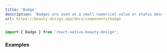 ```yaml
---
title: 'Badge'
description: 'Badges are used as a small numerical value or status descriptor for UI elements.'
url: https://beauty-design.app/docs/components/badge
---
```


```jsx
import { Badge } from 'react-native-beauty-design';
```
### Examples

<Playground
  id="default"
  title="Default"
  description="Badge with default styles, used in standalone when content prop is empty."
  code={badgeContent.defaultCode}
/>

<Spacer y={2} />

<Playground
  id="sizes"
  title="Sizes"
  description="Badge with different sizes."
  code={badgeContent.sizes}
/>

<Spacer y={2} />

<Playground
  id="dot-variant"
  title="Dot variant"
  description="Badge with dot Variant."
  code={badgeContent.dotVariants}
/>

<Spacer y={2} />

<Playground
  id="bordered"
  title="Bordered"
  description="Bordered badge."
  code={badgeContent.bordered}
/>

<Spacer y={2} />

<Playground
  id="flat"
  title="Flat / Pressable"
  description="Badge flat variant and pressable element."
  code={badgeContent.flatAndPressable}
/>

<Spacer y={2} />

<Playground
  id="square"
  title="Square"
  description="Badge square type."
  code={badgeContent.square}
/>

<Spacer y={2} />

<Playground
  id="solid-bordered"
  title="Solid Bordered"
  description="Badge with solid Bordered."
  code={badgeContent.solidBordered}
/>

<Spacer y={2} />

<Playground
  id="with-children"
  title="With children"
  description="Badge with children element."
  code={badgeContent.withChildren}
/>

<Spacer y={2} />

<Playground
  id="placement"
  title="Placement"
  description="Badge with different placement positions."
  code={badgeContent.placement}
/>

<Spacer y={2} />

<Playground
  id="enable-shadow"
  title="Enable Shadow"
  description="Badge with shadow enable."
  code={badgeContent.enableShadow}
/>

<Spacer y={2} />

<Playground
  id="toggle-badge"
  title="Toggle Badge"
  description="Badge control visibility."
  code={badgeContent.withToggle}
/>

<Spacer y={2} />
